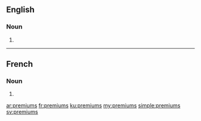 ==English==

===Noun===
{{head|en|noun plural form}}

# {{plural of|premium|lang=en}}

----

==French==

===Noun===
{{head|fr|noun plural form|g=m}}

# {{plural of|premium|lang=fr}}

[[ar:premiums]]
[[fr:premiums]]
[[ku:premiums]]
[[my:premiums]]
[[simple:premiums]]
[[sv:premiums]]